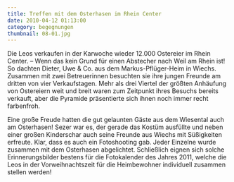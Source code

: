 ```yaml
---
title: Treffen mit dem Osterhasen im Rhein Center
date: 2010-04-12 01:13:00
category: begegnungen
thumbnail: 08-01.jpg
---
```


Die Leos verkaufen in der Karwoche wieder 12.000 Ostereier im Rhein Center. – Wenn das kein Grund für einen Abstecher nach Weil am Rhein ist! So dachten Dieter, Uwe & Co. aus dem Markus-Pflüger-Heim in Wiechs. Zusammen mit zwei Betreuerinnen besuchten sie ihre jungen Freunde am dritten von vier Verkaufstagen. Mehr als drei Viertel der größten Anhäufung von Ostereiern weit und breit waren zum Zeitpunkt ihres Besuchs bereits verkauft, aber die Pyramide präsentierte sich ihnen noch immer recht farbenfroh.

Eine große Freude hatten die gut gelaunten Gäste aus dem Wiesental auch am Osterhasen! Sezer war es, der gerade das Kostüm ausfüllte und neben einer großen Kinderschar auch seine Freunde aus Wiechs mit Süßigkeiten erfreute. Klar, dass es auch ein Fotoshooting gab. Jeder Einzelne wurde zusammen mit dem Osterhasen abgelichtet. Schließlich eignen sich solche Erinnerungsbilder bestens für die Fotokalender des Jahres 2011, welche die Leos in der Vorweihnachtszeit für die Heimbewohner individuell zusammen stellen werden!
